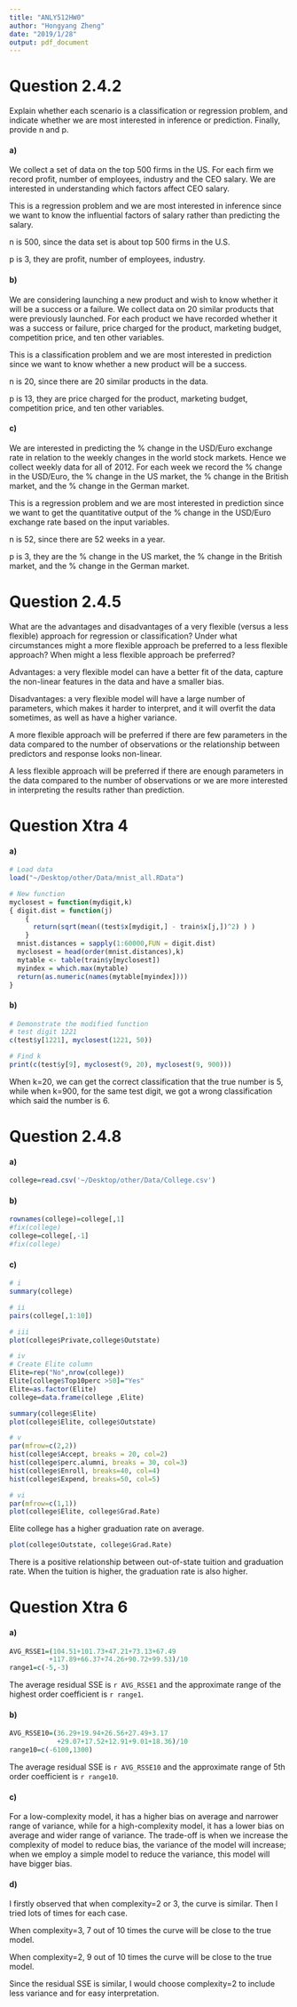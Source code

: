 ```yaml
---
title: "ANLY512HW0"
author: "Hongyang Zheng"
date: "2019/1/28"
output: pdf_document
---
```


# Question 2.4.2
Explain whether each scenario is a classification or regression problem, and indicate whether we are most interested in inference or prediction. Finally, provide n and p.

#### a)
We collect a set of data on the top 500 firms in the US. For each firm we record profit, number of employees, industry and the CEO salary. We are interested in understanding which factors affect CEO salary.

This is a regression problem and we are most interested in inference since we want to know the influential factors of salary rather than predicting the salary.

n is 500, since the data set is about top 500 firms in the U.S.

p is 3, they are profit, number of employees, industry.

#### b)
We are considering launching a new product and wish to know whether it will be a success or a failure. We collect data on 20 similar products that were previously launched. For each product we have recorded whether it was a success or failure, price charged for the product, marketing budget, competition price, and ten other variables.

This is a classification problem and we are most interested in prediction since we want to know whether a new product will be a success.

n is 20, since there are 20 similar products in the data.

p is 13, they are price charged for the product, marketing budget, competition price, and ten other variables.

#### c)
We are interested in predicting the % change in the USD/Euro exchange rate in relation to the weekly changes in the world stock markets. Hence we collect weekly data for all of 2012. For each week we record the % change in the USD/Euro, the % change in the US market, the % change in the British market, and the % change in the German market.

This is a regression problem and we are most interested in prediction since we want to get the quantitative output of the % change in the USD/Euro exchange rate based on the input variables.

n is 52, since there are 52 weeks in a year.

p is 3, they are the % change in the US market, the % change in the British market, and the % change in the German market.


# Question 2.4.5
What are the advantages and disadvantages of a very flexible (versus a less flexible) approach for regression or classification? Under what circumstances might a more flexible approach be preferred to a less flexible approach? When might a less flexible approach be preferred?

Advantages: a very flexible model can have a better fit of the data, capture the non-linear features in the data and have a smaller bias.

Disadvantages: a very flexible model will have a large number of parameters, which makes it harder to interpret, and it will overfit the data sometimes, as well as have a higher variance.

A more flexible approach will be preferred if there are few parameters in the data compared to the number of observations or the relationship between predictors and response looks non-linear.

A less flexible approach will be preferred if there are enough parameters in the data compared to the number of observations or we are more interested in interpreting the results rather than prediction.


# Question Xtra 4
#### a)
```r
# Load data
load("~/Desktop/other/Data/mnist_all.RData")

# New function
myclosest = function(mydigit,k)
{ digit.dist = function(j)
    {
      return(sqrt(mean((test$x[mydigit,] - train$x[j,])^2) ) ) 
    }
  mnist.distances = sapply(1:60000,FUN = digit.dist) 
  myclosest = head(order(mnist.distances),k) 
  mytable <- table(train$y[myclosest])
  myindex = which.max(mytable) 
  return(as.numeric(names(mytable[myindex])))
}
```
#### b)
```r
# Demonstrate the modified function
# test digit 1221
c(test$y[1221], myclosest(1221, 50))
```
```r
# Find k
print(c(test$y[9], myclosest(9, 20), myclosest(9, 900)))
```
When k=20, we can get the correct classification that the true number is 5, while when k=900, for the same test digit, we got a wrong classification which said the number is 6.


# Question 2.4.8
#### a)
```r
college=read.csv('~/Desktop/other/Data/College.csv')
```

#### b)
```r
rownames(college)=college[,1]
#fix(college)
college=college[,-1]
#fix(college)
```

#### c)
```r
# i
summary(college)
```

```r
# ii
pairs(college[,1:10])
```

```r
# iii
plot(college$Private,college$Outstate)
```

```r
# iv
# Create Elite column
Elite=rep("No",nrow(college))
Elite[college$Top10perc >50]="Yes"
Elite=as.factor(Elite)
college=data.frame(college ,Elite)

summary(college$Elite)
plot(college$Elite, college$Outstate)
```

```r
# v
par(mfrow=c(2,2))
hist(college$Accept, breaks = 20, col=2)
hist(college$perc.alumni, breaks = 30, col=3)
hist(college$Enroll, breaks=40, col=4)
hist(college$Expend, breaks=50, col=5)
```

```r
# vi
par(mfrow=c(1,1))
plot(college$Elite, college$Grad.Rate)
```

Elite college has a higher graduation rate on average.

```r
plot(college$Outstate, college$Grad.Rate)
```
There is a positive relationship between out-of-state tuition and graduation rate. When the tuition is higher, the graduation rate is also higher.


# Question Xtra 6
#### a)
```r
AVG_RSSE1=(104.51+101.73+47.21+73.13+67.49
          +117.89+66.37+74.26+90.72+99.53)/10
range1=c(-5,-3)
```
The average residual SSE is `r AVG_RSSE1` and the approximate range of the highest order coefficient is `r range1`.

#### b)
```r
AVG_RSSE10=(36.29+19.94+26.56+27.49+3.17
            +29.07+17.52+12.91+9.01+18.36)/10
range10=c(-6100,1300)
```
The average residual SSE is `r AVG_RSSE10` and the approximate range of 5th order coefficient is `r range10`.

#### c)
For a low-complexity model, it has a higher bias on average and narrower range of variance, while for a high-complexity model, it has a lower bias on average and wider range of variance. The trade-off is when we increase the complexity of model to reduce bias, the variance of the model will increase; when we employ a simple model to reduce the variance, this model will have bigger bias.

#### d)
I firstly observed that when complexity=2 or 3, the curve is similar. Then I tried lots of times for each case.

When complexity=3, 7 out of 10 times the curve will be close to the true model.

When complexity=2, 9 out of 10 times the curve will be close to the true model.

Since the residual SSE is similar, I would choose complexity=2 to include less variance and for easy interpretation.





